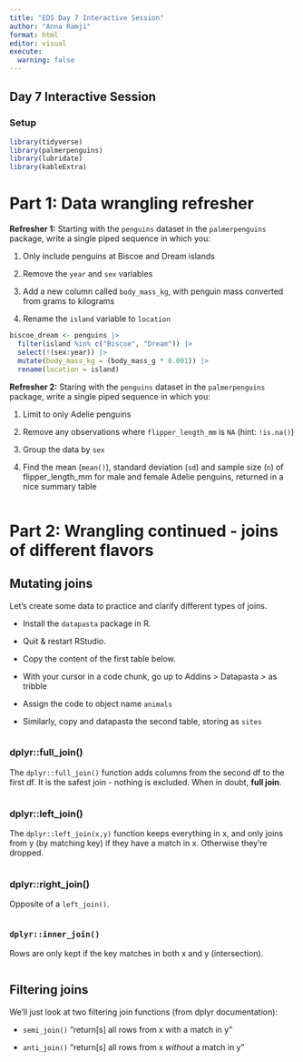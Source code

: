 ```yaml
---
title: "EDS Day 7 Interactive Session"
author: "Anna Ramji"
format: html
editor: visual
execute:
  warning: false
---
```


## Day 7 Interactive Session

### Setup

```r
library(tidyverse)
library(palmerpenguins)
library(lubridate)
library(kableExtra)
```

# **Part 1: Data wrangling refresher**

**Refresher 1:** Starting with the `penguins` dataset in the `palmerpenguins` package, write a single piped sequence in which you:

1.  Only include penguins at Biscoe and Dream islands

2.  Remove the `year` and `sex` variables

3.  Add a new column called `body_mass_kg`, with penguin mass converted from grams to kilograms

4.  Rename the `island` variable to `location`

```r
biscoe_dream <- penguins |> 
  filter(island %in% c("Biscoe", "Dream")) |> 
  select(!(sex:year)) |> 
  mutate(body_mass_kg = (body_mass_g * 0.001)) |> 
  rename(location = island)
```

**Refresher 2:** Staring with the `penguins` dataset in the `palmerpenguins` package, write a single piped sequence in which you:

1.  Limit to only Adelie penguins

2.  Remove any observations where `flipper_length_mm` is `NA` (hint: `!is.na()`)

3.  Group the data by `sex`

4.  Find the mean (`mean()`), standard deviation (`sd`) and sample size (`n`) of flipper_length_mm for male and female Adelie penguins, returned in a nice summary table

```r

```

# **Part 2: Wrangling continued - joins of different flavors**

## **Mutating joins**

Let's create some data to practice and clarify different types of joins.

-   Install the `datapasta` package in R.

-   Quit & restart RStudio.

-   Copy the content of the first table below.

-   With your cursor in a code chunk, go up to Addins \> Datapasta \> as tribble

-   Assign the code to object name `animals`

-   Similarly, copy and datapasta the second table, storing as `sites`

```r

```

### **dplyr::full_join()**

The `dplyr::full_join()` function adds columns from the second df to the first df. It is the safest join - nothing is excluded. When in doubt, **full join**.

```r

```

### **dplyr::left_join()**

The `dplyr::left_join(x,y)` function keeps everything in x, and only joins from y (by matching key) if they have a match in x. Otherwise they're dropped.

```r

```

### **dplyr::right_join()**

Opposite of a `left_join()`.

```r

```

### **`dplyr::inner_join()`**

Rows are only kept if the key matches in both x and y (intersection).

```r

```

## **Filtering joins**

We'll just look at two filtering join functions (from dplyr documentation):

-   `semi_join()` "return\[s\] all rows from x with a match in y"

-   `anti_join()` "return\[s\] all rows from x *without* a match in y"

```r

```
